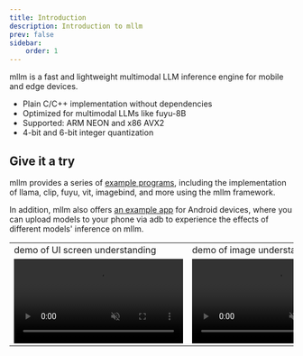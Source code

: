 ```yaml
---
title: Introduction
description: Introduction to mllm
prev: false
sidebar:
    order: 1
---
```


mllm is a fast and lightweight multimodal LLM inference engine for mobile and edge devices.

* Plain C/C++ implementation without dependencies
* Optimized for multimodal LLMs like fuyu-8B
* Supported: ARM NEON and x86 AVX2
* 4-bit and 6-bit integer quantization



## Give it a try
mllm provides a series of [example programs](https://github.com/UbiquitousLearning/mllm/examples), including the implementation of llama, clip, fuyu, vit, imagebind, and more using the mllm framework. 

In addition, mllm also offers [an example app](https://github.com/UbiquitousLearning/mllm/android) for Android devices, where you can upload models to your phone via adb to experience the effects of different models' inference on mllm.
<style>
{`.demo-video td{
    width: 30%;
    text-align: center;
}`}
</style>
<table class="demo-video">
    <tr>
        <td>demo of UI screen understanding</td>
        <td>demo of image understanding</td>
        <td>demo of LLM chatting</td>
    </tr>
    <tr>
        <td> <video loop controls="controls" muted auto-play src="/demo1.mp4"/> </td>
        <td> <video loop controls="controls" muted auto-play  src="/demo2.mp4"/> </td>
        <td>  <video loop controls="controls" muted auto-play  src="/demo3.mp4"/> </td>
    </tr>
</table>
